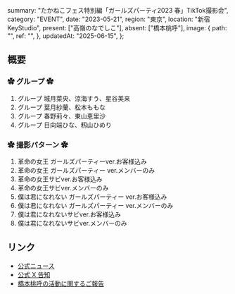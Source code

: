   summary: "たかねこフェス特別編「ガールズパーティ2023 春」TikTok撮影会",
  category: "EVENT",
  date: "2023-05-21",
  region: "東京",
  location: "新宿KeyStudio",
  present: ["高嶺のなでしこ"],
  absent: ["橋本桃呼"],
  image: {
    path: "",
    ref: "",
  },
  updatedAt: "2025-06-15",
};

## 概要

### ✿ グループ ✿

1. グループ 城月菜央、涼海すう、星谷美来
1. グループ 葉月紗蘭、松本ももな
1. グループ 春野莉々、東山恵里沙
1. グループ 日向端ひな、籾山ひめり

### ✿ 撮影パターン ✿

1. 革命の女王 ガールズパーティーver.お客様込み
1. 革命の女王 ガールズパーティー ver.メンバーのみ
1. 革命の女王サビver.お客様込み
1. 革命の女王サビver.メンバーのみ
1. 僕は君になれない ガールズパーティー ver.お客様込み
1. 僕は君になれない ガールズパーティー ver.メンバーのみ
1. 僕は君になれないサビver.お客様込み
1. 僕は君になれないサビver.メンバーのみ

## リンク

- [公式ニュース](https://takanenonadeshiko.jp/?p=1019)
- [公式 X 告知](https://x.com/takanenofficial/status/1660159965120856065)
- [橋本桃呼の活動に関するご報告](https://takanenonadeshiko.jp/?p=1016)
